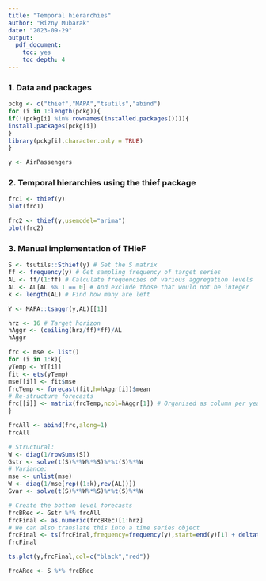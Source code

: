 ```yaml
---
title: "Temporal hierarchies"
author: "Rizny Mubarak"
date: "2023-09-29"
output: 
  pdf_document: 
    toc: yes
    toc_depth: 4
---
```


### 1. Data and packages

```r
pckg <- c("thief","MAPA","tsutils","abind")
for (i in 1:length(pckg)){
if(!(pckg[i] %in% rownames(installed.packages()))){
install.packages(pckg[i])
}
library(pckg[i],character.only = TRUE)
}
```

```r
y <- AirPassengers
```

### 2. Temporal hierarchies using the thief package

```r
frc1 <- thief(y)
plot(frc1)
```

```r
frc2 <- thief(y,usemodel="arima")
plot(frc2)
```

### 3. Manual implementation of THieF

```r
S <- tsutils::Sthief(y) # Get the S matrix
ff <- frequency(y) # Get sampling frequency of target series
AL <- ff/(1:ff) # Calculate frequencies of various aggregation levels
AL <- AL[AL %% 1 == 0] # And exclude those that would not be integer
k <- length(AL) # Find how many are left
```

```r
Y <- MAPA::tsaggr(y,AL)[[1]]
```

```r
hrz <- 16 # Target horizon
hAggr <- (ceiling(hrz/ff)*ff)/AL
hAggr
```

```r
frc <- mse <- list()
for (i in 1:k){
yTemp <- Y[[i]]
fit <- ets(yTemp)
mse[[i]] <- fit$mse
frcTemp <- forecast(fit,h=hAggr[i])$mean
# Re-structure forecasts
frc[[i]] <- matrix(frcTemp,ncol=hAggr[1]) # Organised as column per year
}
```

```r
frcAll <- abind(frc,along=1)
frcAll
```

```r
# Structural:
W <- diag(1/rowSums(S))
Gstr <- solve(t(S)%*%W%*%S)%*%t(S)%*%W
# Variance:
mse <- unlist(mse)
W <- diag(1/mse[rep((1:k),rev(AL))])
Gvar <- solve(t(S)%*%W%*%S)%*%t(S)%*%W
```

```r
# Create the bottom level forecasts
frcBRec <- Gstr %*% frcAll
frcFinal <- as.numeric(frcBRec)[1:hrz]
# We can also translate this into a time series object
frcFinal <- ts(frcFinal,frequency=frequency(y),start=end(y)[1] + deltat(y)*end(y)[2])
frcFinal
```

```r
ts.plot(y,frcFinal,col=c("black","red"))
```

```r
frcARec <- S %*% frcBRec
```
